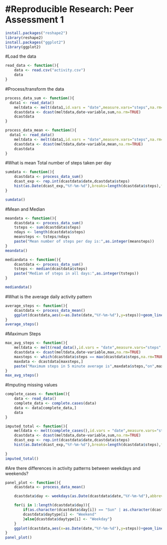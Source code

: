 #Reproducible Research: Peer Assessment 1
=========================================
```r
install.packages("reshape2")
library(reshape2)
install.packages("ggplot2")
library(ggplot2)
```
#Load the data
```r
read_data <- function(){
	data <- read.csv("activity.csv")
	data
}
```
#Process/transform the data
```r
process_data_sum <- function(){
  data1 <- read_data()
	meltdata <- melt(data1,id.vars = "date",measure.vars="steps",na.rm=TRUE,value.name="STEPS")
	dcastdata <- dcast(meltdata,date~variable,sum,na.rm=TRUE)
	dcastdata
}

process_data_mean <- function(){
  data1 <- read_data()
	meltdata <- melt(data1,id.vars = "date",measure.vars="steps",na.rm=TRUE,value.name="STEPS")
	dcastdata <- dcast(meltdata,date~variable,mean,na.rm=TRUE)
	dcastdata
}
```
#What is mean Total number of steps taken per day
```r
sumdata <- function(){
	dcastdata <- process_data_sum()
	dcast_exp <- rep.int(dcastdata$date,dcastdata$steps)
	hist(as.Date(dcast_exp,"%Y-%m-%d"),breaks=length(dcastdata$steps),freq=TRUE,main="Total number of steps each day",xlab="Day",ylab="Number of Steps",col="blue")
}

sumdata()
```
#Mean and Median

```r
meandata <- function(){
	dcastdata <- process_data_sum()
	tsteps <- sum(dcastdata$steps)
	ndays <- length(dcastdata$steps)
	meansteps <- tsteps/ndays
	paste("Mean number of steps per day is:",as.integer(meansteps))
}
meandata()

mediandata <- function(){
	dcastdata <- process_data_sum()
	tsteps <- median(dcastdata$steps)
	paste("Median of steps in all days:",as.integer(tsteps))
}

mediandata()
```
#What is the average daily activity pattern
```r
average_steps <- function(){
	dcastdata <- process_data_mean()
	ggplot(dcastdata,aes(x=as.Date(date,"%Y-%m-%d"),y=steps))+geom_line()+labs(title="Average Steps Taken Every 5 Minutes Each Day")+labs(y="Average Steps")+labs(x="Day")
}
average_steps()
```

#Maximum Steps
```r
max_avg_steps <- function(){
	meltdata <- melt(read_data(),id.vars = "date",measure.vars="steps",na.rm=TRUE,value.name="STEPS")
	dcastdata <- dcast(meltdata,date~variable,max,na.rm=TRUE)
	maxsteps <- which(dcastdata$steps == max(dcastdata$steps,na.rm=TRUE))
	maxdata <- dcastdata[maxsteps,]
	paste("Maximum steps in 5 minute average is",maxdata$steps,"on",maxdata$date)
}
max_avg_steps()
```
#Imputing missing values
```r
complete_cases <- function(){
	data <- read_data()
	complete_data <- complete.cases(data)
	data <- data[complete_data,]
	data
}

imputed_total <- function(){
	meltdata <- melt(complete_cases(),id.vars = "date",measure.vars="steps",na.rm=TRUE,value.name="STEPS")
	dcastdata <- dcast(meltdata,date~variable,sum,na.rm=TRUE)
	dcast_exp <- rep.int(dcastdata$date,dcastdata$steps)
	hist(as.Date(dcast_exp,"%Y-%m-%d"),breaks=length(dcastdata$steps),freq=TRUE,main="Total number of steps each day after removing missing data",xlab="Day",ylab="Number of Steps",col="red")
	
}
imputed_total()
```

#Are there differences in activity patterns between weekdays and weekends?
```r
panel_plot <- function(){
	dcastdata <- process_data_mean()

	dcastdata$day <- weekdays(as.Date(dcastdata$date,"%Y-%m-%d"),abbreviate=TRUE)

	for(i in 1:length(dcastdata$day)){
		if(as.character(dcastdata$day[i]) == "Sun" | as.character(dcastdata$day[i]) == "Sat"){
		dcastdata$daytype[i] <- "Weekend"
		}else{dcastdata$daytype[i] <- "Weekday"}
	}
	ggplot(dcastdata,aes(x=as.Date(date,"%Y-%m-%d"),y=steps))+geom_line()+labs(title="Average Steps Taken Every 5 Minutes Each Day")+labs(y="Average Steps")+labs(x="Day")+facet_wrap(.~daytype,nrow=2)
}
panel_plot()
```






